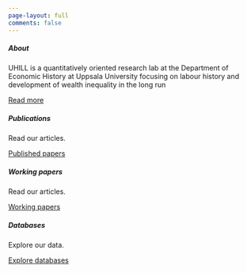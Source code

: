 ```yaml
---
page-layout: full
comments: false
---
```


::: grid

::: {.g-col-12 .g-col-md-12}
::: {.card .mb-2}
<h5 class="card-header">

About
</h5>

::: card-body
<p class="card-text">

UHILL is a quantitatively oriented research lab at the Department of Economic History at Uppsala University focusing on labour history and development of wealth inequality in the long run

</p>

<a href="about.qmd" class="btn btn-danger stretched-link">Read more</a>
:::
:::
:::

::: {.g-col-12 .g-col-md-4}
::: {.card .mb-2}
<h5 class="card-header">

Publications
</h5>

::: card-body
<p class="card-text">

Read our articles.

</p>

<a href="published.qmd" class="btn btn-danger stretched-link">Published papers</a>
:::
:::
:::

::: {.g-col-12 .g-col-md-4}
::: {.card .mb-2}
<h5 class="card-header">

Working papers
</h5>

::: card-body
<p class="card-text">

Read our articles.

</p>

<a href="working.qmd" class="btn btn-danger stretched-link">Working papers</a>
:::
:::
:::

::: {.g-col-12 .g-col-md-4}
::: {.card .mb-2}
<h5 class="card-header">

Databases
</h5>

::: card-body
<p class="card-text">

Explore our data.

</p>

<a href="databases.qmd" class="btn btn-danger stretched-link">Explore databases</a>
:::
:::
:::
:::
